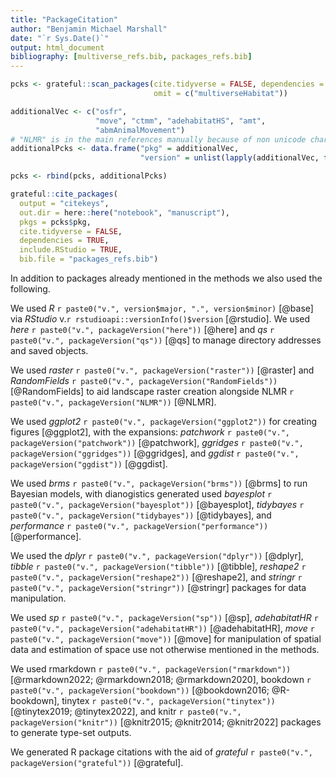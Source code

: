 ```yaml
---
title: "PackageCitation"
author: "Benjamin Michael Marshall"
date: "`r Sys.Date()`"
output: html_document
bibliography: [multiverse_refs.bib, packages_refs.bib]
---
```

```r
pcks <- grateful::scan_packages(cite.tidyverse = FALSE, dependencies = TRUE,
                                omit = c("multiverseHabitat"))

additionalVec <- c("osfr",
                   "move", "ctmm", "adehabitatHS", "amt", 
                   "abmAnimalMovement")
# "NLMR" is in the main references manually because of non unicode characters
additionalPcks <- data.frame("pkg" = additionalVec,
                             "version" = unlist(lapply(additionalVec, function(x){as.character(packageVersion(x))})))

pcks <- rbind(pcks, additionalPcks)
```
```r

grateful::cite_packages(
  output = "citekeys",
  out.dir = here::here("notebook", "manuscript"),
  pkgs = pcks$pkg,
  cite.tidyverse = FALSE,
  dependencies = TRUE,
  include.RStudio = TRUE,
  bib.file = "packages_refs.bib")

```

In addition to packages already mentioned in the methods we also used the following.

We used *R* `r paste0("v.", version$major, ".", version$minor)` [@base] via *RStudio* v.`r rstudioapi::versionInfo()$version` [@rstudio].
We used *here* `r paste0("v.", packageVersion("here"))` [@here] and *qs* `r paste0("v.", packageVersion("qs"))` [@qs] to manage directory addresses and saved objects.

We used *raster* `r paste0("v.", packageVersion("raster"))` [@raster] and *RandomFields* `r paste0("v.", packageVersion("RandomFields"))` [@RandomFields] to aid landscape raster creation alongside NLMR `r paste0("v.", packageVersion("NLMR"))` [@NLMR].

We used *ggplot2* `r paste0("v.", packageVersion("ggplot2"))` for creating figures [@ggplot2], with the expansions: *patchwork* `r paste0("v.", packageVersion("patchwork"))` [@patchwork], *ggridges* `r paste0("v.", packageVersion("ggridges"))` [@ggridges], and *ggdist* `r paste0("v.", packageVersion("ggdist"))` [@ggdist].

We used *brms* `r paste0("v.", packageVersion("brms"))` [@brms] to run Bayesian models, with dianogistics generated used *bayesplot* `r paste0("v.", packageVersion("bayesplot"))` [@bayesplot], *tidybayes* `r paste0("v.", packageVersion("tidybayes"))` [@tidybayes], and *performance* `r paste0("v.", packageVersion("performance"))` [@performance].

We used the *dplyr* `r paste0("v.", packageVersion("dplyr"))` [@dplyr], *tibble* `r paste0("v.", packageVersion("tibble"))` [@tibble], *reshape2* `r paste0("v.", packageVersion("reshape2"))` [@reshape2], and *stringr* `r paste0("v.", packageVersion("stringr"))` [@stringr] packages for data manipulation.

We used *sp* `r paste0("v.", packageVersion("sp"))` [@sp], *adehabitatHR* `r paste0("v.", packageVersion("adehabitatHR"))` [@adehabitatHR], *move* `r paste0("v.", packageVersion("move"))` [@move] for manipulation of spatial data and estimation of space use not otherwise mentioned in the methods.

We used rmarkdown `r paste0("v.", packageVersion("rmarkdown"))` [@rmarkdown2022; @rmarkdown2018; @rmarkdown2020], bookdown `r paste0("v.", packageVersion("bookdown"))` [@bookdown2016; @R-bookdown], tinytex `r paste0("v.", packageVersion("tinytex"))` [@tinytex2019; @tinytex2022], and knitr `r paste0("v.", packageVersion("knitr"))` [@knitr2015; @knitr2014; @knitr2022] packages to generate type-set outputs.

We generated R package citations with the aid of *grateful* `r paste0("v.", packageVersion("grateful"))` [@grateful].
